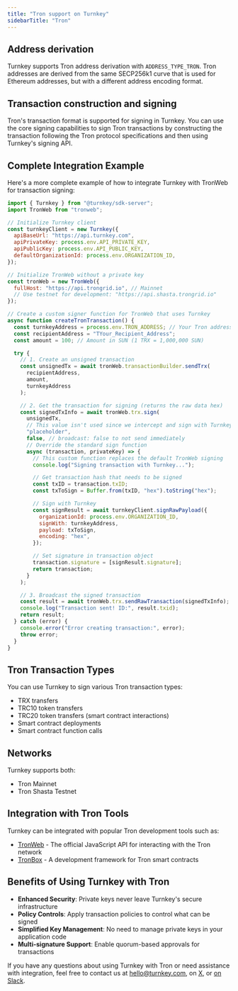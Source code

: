 ```yaml
---
title: "Tron support on Turnkey"
sidebarTitle: "Tron"
---
```


## Address derivation

Turnkey supports Tron address derivation with `ADDRESS_TYPE_TRON`. Tron addresses are derived from the same SECP256k1 curve that is used for Ethereum addresses, but with a different address encoding format.

## Transaction construction and signing

Tron's transaction format is supported for signing in Turnkey. You can use the core signing capabilities to sign Tron transactions by constructing the transaction following the Tron protocol specifications and then using Turnkey's signing API.

## Complete Integration Example

Here's a more complete example of how to integrate Turnkey with TronWeb for transaction signing:

```javascript
import { Turnkey } from "@turnkey/sdk-server";
import TronWeb from "tronweb";

// Initialize Turnkey client
const turnkeyClient = new Turnkey({
  apiBaseUrl: "https://api.turnkey.com",
  apiPrivateKey: process.env.API_PRIVATE_KEY,
  apiPublicKey: process.env.API_PUBLIC_KEY,
  defaultOrganizationId: process.env.ORGANIZATION_ID,
});

// Initialize TronWeb without a private key
const tronWeb = new TronWeb({
  fullHost: "https://api.trongrid.io", // Mainnet
  // Use testnet for development: "https://api.shasta.trongrid.io"
});

// Create a custom signer function for TronWeb that uses Turnkey
async function createTronTransaction() {
  const turnkeyAddress = process.env.TRON_ADDRESS; // Your Tron address in Turnkey
  const recipientAddress = "TYour_Recipient_Address";
  const amount = 100; // Amount in SUN (1 TRX = 1,000,000 SUN)

  try {
    // 1. Create an unsigned transaction
    const unsignedTx = await tronWeb.transactionBuilder.sendTrx(
      recipientAddress,
      amount,
      turnkeyAddress
    );

    // 2. Get the transaction for signing (returns the raw data hex)
    const signedTxInfo = await tronWeb.trx.sign(
      unsignedTx,
      // This value isn't used since we intercept and sign with Turnkey
      "placeholder",
      false, // broadcast: false to not send immediately
      // Override the standard sign function
      async (transaction, privateKey) => {
        // This custom function replaces the default TronWeb signing
        console.log("Signing transaction with Turnkey...");

        // Get transaction hash that needs to be signed
        const txID = transaction.txID;
        const txToSign = Buffer.from(txID, "hex").toString("hex");

        // Sign with Turnkey
        const signResult = await turnkeyClient.signRawPayload({
          organizationId: process.env.ORGANIZATION_ID,
          signWith: turnkeyAddress,
          payload: txToSign,
          encoding: "hex",
        });

        // Set signature in transaction object
        transaction.signature = [signResult.signature];
        return transaction;
      }
    );

    // 3. Broadcast the signed transaction
    const result = await tronWeb.trx.sendRawTransaction(signedTxInfo);
    console.log("Transaction sent! ID:", result.txid);
    return result;
  } catch (error) {
    console.error("Error creating transaction:", error);
    throw error;
  }
}
```

## Tron Transaction Types

You can use Turnkey to sign various Tron transaction types:

- TRX transfers
- TRC10 token transfers
- TRC20 token transfers (smart contract interactions)
- Smart contract deployments
- Smart contract function calls

## Networks

Turnkey supports both:

- Tron Mainnet
- Tron Shasta Testnet

## Integration with Tron Tools

Turnkey can be integrated with popular Tron development tools such as:

- [TronWeb](https://github.com/tronprotocol/tronweb) - The official JavaScript API for interacting with the Tron network
- [TronBox](https://github.com/tronprotocol/tronbox) - A development framework for Tron smart contracts

## Benefits of Using Turnkey with Tron

- **Enhanced Security**: Private keys never leave Turnkey's secure infrastructure
- **Policy Controls**: Apply transaction policies to control what can be signed
- **Simplified Key Management**: No need to manage private keys in your application code
- **Multi-signature Support**: Enable quorum-based approvals for transactions

If you have any questions about using Turnkey with Tron or need assistance with integration, feel free to contact us at [hello@turnkey.com](mailto:hello@turnkey.com), on [X](https://x.com/turnkeyhq/), or [on Slack](https://join.slack.com/t/clubturnkey/shared_invite/zt-31v4yhgw6-PwBzyNsWCCBTk2xft3EoHQ).
